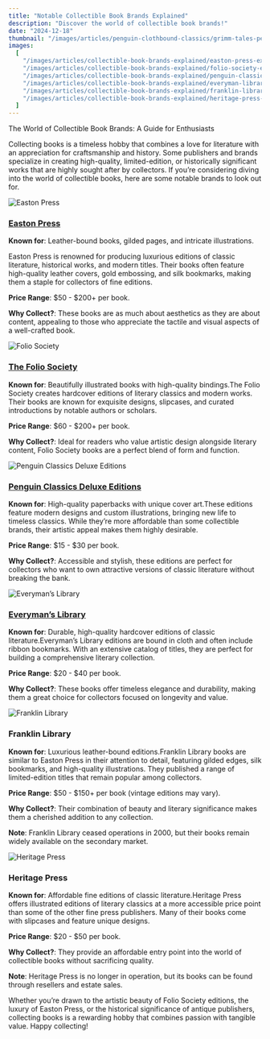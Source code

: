 ```yaml
---
title: "Notable Collectible Book Brands Explained"
description: "Discover the world of collectible book brands!"
date: "2024-12-18"
thumbnail: "/images/articles/penguin-clothbound-classics/grimm-tales-penguin-clothbound-classics.jpg"
images:
  [
    "/images/articles/collectible-book-brands-explained/easton-press-example-books.jpg",
    "/images/articles/collectible-book-brands-explained/folio-society-example-books.jpg",
    "/images/articles/collectible-book-brands-explained/penguin-classics-deluxe-editions-example-books.jpg",
    "/images/articles/collectible-book-brands-explained/everyman-library-example-books.jpg",
    "/images/articles/collectible-book-brands-explained/franklin-library-example-books.jpg",
    "/images/articles/collectible-book-brands-explained/heritage-press-example-books.jpg",
  ]
---
```


The World of Collectible Book Brands: A Guide for Enthusiasts

Collecting books is a timeless hobby that combines a love for literature with an appreciation for craftsmanship and history. Some publishers and brands specialize in creating high-quality, limited-edition, or historically significant works that are highly sought after by collectors. If you’re considering diving into the world of collectible books, here are some notable brands to look out for.

<div className="side-by-side">
<Image 
  src="/images/articles/collectible-book-brands-explained/easton-press-example-books.jpg"
  alt="Easton Press"
  className="article-image"
  variant="width300height300"
  digitalOcean={true}
/>
<div className="side-by-side-text">

### **[Easton Press](https://www.eastonpress.com/)**

**Known for**: Leather-bound books, gilded pages, and intricate illustrations.

Easton Press is renowned for producing luxurious editions of classic literature, historical works, and modern titles. Their books often feature high-quality leather covers, gold embossing, and silk bookmarks, making them a staple for collectors of fine editions.

**Price Range**: $50 - $200+ per book.

**Why Collect?**: These books are as much about aesthetics as they are about content, appealing to those who appreciate the tactile and visual aspects of a well-crafted book.

</div>
</div>

<div className="side-by-side">
<Image 
  src="/images/articles/collectible-book-brands-explained/folio-society-example-books.jpg"
  alt="Folio Society"
  className="article-image"
  variant="width300height300"
/>
<div className="side-by-side-text">

### **[The Folio Society](https://www.foliosociety.com/)**

**Known for**: Beautifully illustrated books with high-quality bindings.The Folio Society creates hardcover editions of literary classics and modern works. Their books are known for exquisite designs, slipcases, and curated introductions by notable authors or scholars.

**Price Range**: $60 - $200+ per book.

**Why Collect?**: Ideal for readers who value artistic design alongside literary content, Folio Society books are a perfect blend of form and function.

</div>
</div>
<div className="side-by-side">
<Image 
  src="/images/articles/collectible-book-brands-explained/penguin-classics-deluxe-example-books.jpg"
  alt="Penguin Classics Deluxe Editions"
  className="article-image"
  variant="width300height450"
/>
<div className="side-by-side-text">

### **[Penguin Classics Deluxe Editions](https://www.penguinrandomhouse.com/series/254/penguin-classics-deluxe-edition/)**

**Known for**: High-quality paperbacks with unique cover art.These editions feature modern designs and custom illustrations, bringing new life to timeless classics. While they’re more affordable than some collectible brands, their artistic appeal makes them highly desirable.

**Price Range**: $15 - $30 per book.

**Why Collect?**: Accessible and stylish, these editions are perfect for collectors who want to own attractive versions of classic literature without breaking the bank.

</div>
</div>
<div className="side-by-side">
<Image 
  src="/images/articles/collectible-book-brands-explained/everymans-library-example-books.jpg"
  alt="Everyman’s Library"
  className="article-image"
  variant="width300height300"
/>
<div className="side-by-side-text">

### **[Everyman’s Library](http://www.everymanslibrary.co.uk/)**

**Known for**: Durable, high-quality hardcover editions of classic literature.Everyman’s Library editions are bound in cloth and often include ribbon bookmarks. With an extensive catalog of titles, they are perfect for building a comprehensive literary collection.

**Price Range**: $20 - $40 per book.

**Why Collect?**: These books offer timeless elegance and durability, making them a great choice for collectors focused on longevity and value.

</div>
</div>
<div className="side-by-side">
<Image 
  src="/images/articles/collectible-book-brands-explained/franklin-library-example-books.jpg"
  alt="Franklin Library"
  className="article-image"
  variant="width300height400"
/>
<div className="side-by-side-text">

### **Franklin Library**

**Known for**: Luxurious leather-bound editions.Franklin Library books are similar to Easton Press in their attention to detail, featuring gilded edges, silk bookmarks, and high-quality illustrations. They published a range of limited-edition titles that remain popular among collectors.

**Price Range**: $50 - $150+ per book (vintage editions may vary).

**Why Collect?**: Their combination of beauty and literary significance makes them a cherished addition to any collection.

**Note**: Franklin Library ceased operations in 2000, but their books remain widely available on the secondary market.

</div>
</div>

<div className="side-by-side">
<Image 
  src="/images/articles/collectible-book-brands-explained/heritage-press-example-books.jpg"
  alt="Heritage Press"
  className="article-image"
  variant="width300height400"
/>
<div className="side-by-side-text">

### **Heritage Press**

**Known for**: Affordable fine editions of classic literature.Heritage Press offers illustrated editions of literary classics at a more accessible price point than some of the other fine press publishers. Many of their books come with slipcases and feature unique designs.

**Price Range**: $20 - $50 per book.

**Why Collect?**: They provide an affordable entry point into the world of collectible books without sacrificing quality.

**Note**: Heritage Press is no longer in operation, but its books can be found through resellers and estate sales.

</div>
</div>

Whether you’re drawn to the artistic beauty of Folio Society editions, the luxury of Easton Press, or the historical significance of antique publishers, collecting books is a rewarding hobby that combines passion with tangible value. Happy collecting!
